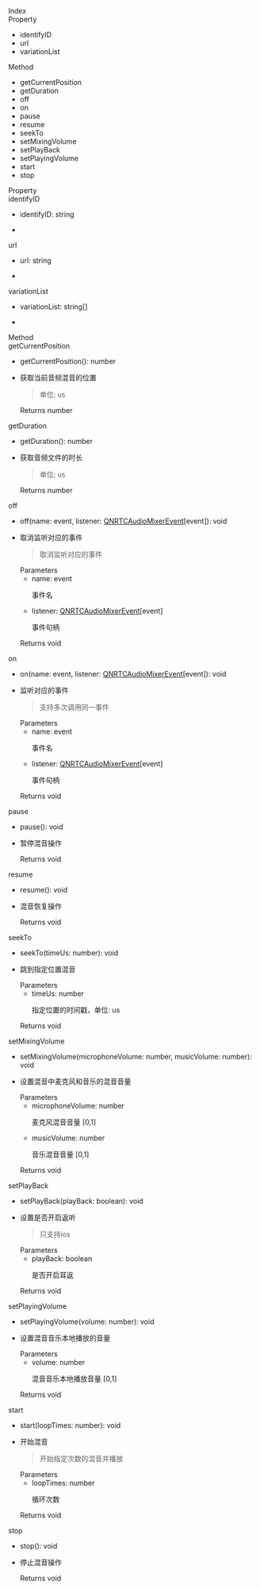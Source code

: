 <link rel="stylesheet" type="text/css" href="https://docs.qnsdk.com/styles/doc-v4-api.css" />
<div class="rtc-doc rtc-doc-page" id="rtc-doc">
<section class="rtc-doc-panel rtc-doc-describe rtc-doc-note">
</section>
            <div class="rtc-doc-page-wrap">Index</div>
<section class="rtc-doc-panel">
        <div class="rtc-doc-page-title">Property</div>
        <ul class="rtc-doc-catalogue">
                <li><a onClick='document.location.replace(`${document.location.protocol}//${document.location.host}${document.location.pathname}${document.location.search}#identifyID`)'>identifyID</a></li>
                <li><a onClick='document.location.replace(`${document.location.protocol}//${document.location.host}${document.location.pathname}${document.location.search}#url`)'>url</a></li>
                <li><a onClick='document.location.replace(`${document.location.protocol}//${document.location.host}${document.location.pathname}${document.location.search}#variationList`)'>variationList</a></li>
        </ul>
        <div class="rtc-doc-page-title">Method</div>
        <ul class="rtc-doc-catalogue">
                <li><a onClick='document.location.replace(`${document.location.protocol}//${document.location.host}${document.location.pathname}${document.location.search}#getCurrentPosition`)'>getCurrentPosition</a></li>
                <li><a onClick='document.location.replace(`${document.location.protocol}//${document.location.host}${document.location.pathname}${document.location.search}#getDuration`)'>getDuration</a></li>
                <li><a onClick='document.location.replace(`${document.location.protocol}//${document.location.host}${document.location.pathname}${document.location.search}#off`)'>off</a></li>
                <li><a onClick='document.location.replace(`${document.location.protocol}//${document.location.host}${document.location.pathname}${document.location.search}#on`)'>on</a></li>
                <li><a onClick='document.location.replace(`${document.location.protocol}//${document.location.host}${document.location.pathname}${document.location.search}#pause`)'>pause</a></li>
                <li><a onClick='document.location.replace(`${document.location.protocol}//${document.location.host}${document.location.pathname}${document.location.search}#resume`)'>resume</a></li>
                <li><a onClick='document.location.replace(`${document.location.protocol}//${document.location.host}${document.location.pathname}${document.location.search}#seekTo`)'>seekTo</a></li>
                <li><a onClick='document.location.replace(`${document.location.protocol}//${document.location.host}${document.location.pathname}${document.location.search}#setMixingVolume`)'>setMixingVolume</a></li>
                <li><a onClick='document.location.replace(`${document.location.protocol}//${document.location.host}${document.location.pathname}${document.location.search}#setPlayBack`)'>setPlayBack</a></li>
                <li><a onClick='document.location.replace(`${document.location.protocol}//${document.location.host}${document.location.pathname}${document.location.search}#setPlayingVolume`)'>setPlayingVolume</a></li>
                <li><a onClick='document.location.replace(`${document.location.protocol}//${document.location.host}${document.location.pathname}${document.location.search}#start`)'>start</a></li>
                <li><a onClick='document.location.replace(`${document.location.protocol}//${document.location.host}${document.location.pathname}${document.location.search}#stop`)'>stop</a></li>
        </ul>
</section>
<div class="rtc-doc-page-wrap">Property</div>
<section class="rtc-doc-panel">
<div class="rtc-doc-page-title rtc-doc-antor" id="identifyID">identifyID</div>
<ul class="rtc-doc-page-container">
        <li class="rtc-doc-sign-signature">identifyID: string</li>
    </li>
<li class="rtc-doc-page-description">
    <div class="rtc-doc-desc-wrap">
        <p></p>
    </div>
</li>
</ul>
</section>
<section class="rtc-doc-panel">
<div class="rtc-doc-page-title rtc-doc-antor" id="url">url</div>
<ul class="rtc-doc-page-container">
        <li class="rtc-doc-sign-signature">url: string</li>
    </li>
<li class="rtc-doc-page-description">
    <div class="rtc-doc-desc-wrap">
        <p></p>
    </div>
</li>
</ul>
</section>
<section class="rtc-doc-panel">
<div class="rtc-doc-page-title rtc-doc-antor" id="variationList">variationList</div>
<ul class="rtc-doc-page-container">
        <li class="rtc-doc-sign-signature">variationList: string[]</li>
    </li>
<li class="rtc-doc-page-description">
    <div class="rtc-doc-desc-wrap">
        <p></p>
    </div>
</li>
</ul>
</section>
<div class="rtc-doc-page-wrap">Method</div>
<section class="rtc-doc-panel">
<div class="rtc-doc-page-title rtc-doc-antor" id="getCurrentPosition">getCurrentPosition</div>
<ul class="rtc-doc-page-container">
        <li class="rtc-doc-sign-signature">getCurrentPosition(): number</li>
    </li>
<li class="rtc-doc-page-description">
    <div class="rtc-doc-desc-wrap">
        <p>获取当前音频混音的位置</p>
    </div>
    <section class="rtc-doc-panel rtc-doc-describe-note">
        <blockquote>
        <p>单位: us</p>
        </blockquote>
    </section>
    <div class="rtc-doc-returns-title">Returns <span>number</span></div>
</li>
</ul>
</section>
<section class="rtc-doc-panel">
<div class="rtc-doc-page-title rtc-doc-antor" id="getDuration">getDuration</div>
<ul class="rtc-doc-page-container">
        <li class="rtc-doc-sign-signature">getDuration(): number</li>
    </li>
<li class="rtc-doc-page-description">
    <div class="rtc-doc-desc-wrap">
        <p>获取音频文件的时长</p>
    </div>
    <section class="rtc-doc-panel rtc-doc-describe-note">
        <blockquote>
        <p>单位: us</p>
        </blockquote>
    </section>
    <div class="rtc-doc-returns-title">Returns <span>number</span></div>
</li>
</ul>
</section>
<section class="rtc-doc-panel">
<div class="rtc-doc-page-title rtc-doc-antor" id="off">off</div>
<ul class="rtc-doc-page-container">
        <li class="rtc-doc-sign-signature">off(name: event, listener: <a href='11400/UniappQNRTCAudioMixerEvent'>QNRTCAudioMixerEvent</a>[event]): void</li>
    </li>
<li class="rtc-doc-page-description">
    <div class="rtc-doc-desc-wrap">
        <p>取消监听对应的事件</p>
    </div>
    <section class="rtc-doc-panel rtc-doc-describe-note">
        <blockquote>
        <p>取消监听对应的事件</p>
        </blockquote>
    </section>
<div class="rtc-doc-parameters-title">Parameters</div>
<ul class="rtc-doc-parameters">
    <li>
        <div>
            name: event
        </div>
                <p>事件名</p>
    </li>
    <li>
        <div>
            listener: <a href='11400/UniappQNRTCAudioMixerEvent'>QNRTCAudioMixerEvent</a>[event]
        </div>
                <p>事件句柄
</p>
    </li>
</ul>
    <div class="rtc-doc-returns-title">Returns <span>void</span></div>
</li>
</ul>
</section>
<section class="rtc-doc-panel">
<div class="rtc-doc-page-title rtc-doc-antor" id="on">on</div>
<ul class="rtc-doc-page-container">
        <li class="rtc-doc-sign-signature">on(name: event, listener: <a href='11400/UniappQNRTCAudioMixerEvent'>QNRTCAudioMixerEvent</a>[event]): void</li>
    </li>
<li class="rtc-doc-page-description">
    <div class="rtc-doc-desc-wrap">
        <p>监听对应的事件</p>
    </div>
    <section class="rtc-doc-panel rtc-doc-describe-note">
        <blockquote>
        <p>支持多次调用同一事件</p>
        </blockquote>
    </section>
<div class="rtc-doc-parameters-title">Parameters</div>
<ul class="rtc-doc-parameters">
    <li>
        <div>
            name: event
        </div>
                <p>事件名</p>
    </li>
    <li>
        <div>
            listener: <a href='11400/UniappQNRTCAudioMixerEvent'>QNRTCAudioMixerEvent</a>[event]
        </div>
                <p>事件句柄
</p>
    </li>
</ul>
    <div class="rtc-doc-returns-title">Returns <span>void</span></div>
</li>
</ul>
</section>
<section class="rtc-doc-panel">
<div class="rtc-doc-page-title rtc-doc-antor" id="pause">pause</div>
<ul class="rtc-doc-page-container">
        <li class="rtc-doc-sign-signature">pause(): void</li>
    </li>
<li class="rtc-doc-page-description">
    <div class="rtc-doc-desc-wrap">
        <p>暂停混音操作</p>
    </div>
    <div class="rtc-doc-returns-title">Returns <span>void</span></div>
</li>
</ul>
</section>
<section class="rtc-doc-panel">
<div class="rtc-doc-page-title rtc-doc-antor" id="resume">resume</div>
<ul class="rtc-doc-page-container">
        <li class="rtc-doc-sign-signature">resume(): void</li>
    </li>
<li class="rtc-doc-page-description">
    <div class="rtc-doc-desc-wrap">
        <p>混音恢复操作</p>
    </div>
    <div class="rtc-doc-returns-title">Returns <span>void</span></div>
</li>
</ul>
</section>
<section class="rtc-doc-panel">
<div class="rtc-doc-page-title rtc-doc-antor" id="seekTo">seekTo</div>
<ul class="rtc-doc-page-container">
        <li class="rtc-doc-sign-signature">seekTo(timeUs: number): void</li>
    </li>
<li class="rtc-doc-page-description">
    <div class="rtc-doc-desc-wrap">
        <p>跳到指定位置混音</p>
    </div>
<div class="rtc-doc-parameters-title">Parameters</div>
<ul class="rtc-doc-parameters">
    <li>
        <div>
            timeUs: number
        </div>
                <p>指定位置的时间戳，单位: us
</p>
    </li>
</ul>
    <div class="rtc-doc-returns-title">Returns <span>void</span></div>
</li>
</ul>
</section>
<section class="rtc-doc-panel">
<div class="rtc-doc-page-title rtc-doc-antor" id="setMixingVolume">setMixingVolume</div>
<ul class="rtc-doc-page-container">
        <li class="rtc-doc-sign-signature">setMixingVolume(microphoneVolume: number, musicVolume: number): void</li>
    </li>
<li class="rtc-doc-page-description">
    <div class="rtc-doc-desc-wrap">
        <p>设置混音中麦克风和音乐的混音音量</p>
    </div>
<div class="rtc-doc-parameters-title">Parameters</div>
<ul class="rtc-doc-parameters">
    <li>
        <div>
            microphoneVolume: number
        </div>
                <p>麦克风混音音量 [0,1]</p>
    </li>
    <li>
        <div>
            musicVolume: number
        </div>
                <p>音乐混音音量 [0,1]
</p>
    </li>
</ul>
    <div class="rtc-doc-returns-title">Returns <span>void</span></div>
</li>
</ul>
</section>
<section class="rtc-doc-panel">
<div class="rtc-doc-page-title rtc-doc-antor" id="setPlayBack">setPlayBack</div>
<ul class="rtc-doc-page-container">
        <li class="rtc-doc-sign-signature">setPlayBack(playBack: boolean): void</li>
    </li>
<li class="rtc-doc-page-description">
    <div class="rtc-doc-desc-wrap">
        <p>设置是否开启返听</p>
    </div>
    <section class="rtc-doc-panel rtc-doc-describe-note">
        <blockquote>
        <p>只支持ios</p>
        </blockquote>
    </section>
<div class="rtc-doc-parameters-title">Parameters</div>
<ul class="rtc-doc-parameters">
    <li>
        <div>
            playBack: boolean
        </div>
                <p>是否开启耳返
</p>
    </li>
</ul>
    <div class="rtc-doc-returns-title">Returns <span>void</span></div>
</li>
</ul>
</section>
<section class="rtc-doc-panel">
<div class="rtc-doc-page-title rtc-doc-antor" id="setPlayingVolume">setPlayingVolume</div>
<ul class="rtc-doc-page-container">
        <li class="rtc-doc-sign-signature">setPlayingVolume(volume: number): void</li>
    </li>
<li class="rtc-doc-page-description">
    <div class="rtc-doc-desc-wrap">
        <p>设置混音音乐本地播放的音量</p>
    </div>
<div class="rtc-doc-parameters-title">Parameters</div>
<ul class="rtc-doc-parameters">
    <li>
        <div>
            volume: number
        </div>
                <p>混音音乐本地播放音量 [0,1]
</p>
    </li>
</ul>
    <div class="rtc-doc-returns-title">Returns <span>void</span></div>
</li>
</ul>
</section>
<section class="rtc-doc-panel">
<div class="rtc-doc-page-title rtc-doc-antor" id="start">start</div>
<ul class="rtc-doc-page-container">
        <li class="rtc-doc-sign-signature">start(loopTimes: number): void</li>
    </li>
<li class="rtc-doc-page-description">
    <div class="rtc-doc-desc-wrap">
        <p>开始混音</p>
    </div>
    <section class="rtc-doc-panel rtc-doc-describe-note">
        <blockquote>
        <p>开始指定次数的混音并播放</p>
        </blockquote>
    </section>
<div class="rtc-doc-parameters-title">Parameters</div>
<ul class="rtc-doc-parameters">
    <li>
        <div>
            loopTimes: number
        </div>
                <p>循环次数
</p>
    </li>
</ul>
    <div class="rtc-doc-returns-title">Returns <span>void</span></div>
</li>
</ul>
</section>
<section class="rtc-doc-panel">
<div class="rtc-doc-page-title rtc-doc-antor" id="stop">stop</div>
<ul class="rtc-doc-page-container">
        <li class="rtc-doc-sign-signature">stop(): void</li>
    </li>
<li class="rtc-doc-page-description">
    <div class="rtc-doc-desc-wrap">
        <p>停止混音操作</p>
    </div>
    <div class="rtc-doc-returns-title">Returns <span>void</span></div>
</li>
</ul>
</section>
</div>


